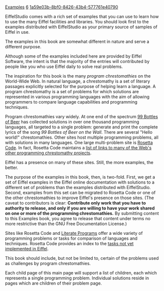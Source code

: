 [[Property:title|Examples]]
[[Property:weight|6]]
[[Property:uuid|1a59e03b-8bf0-8426-43b4-577761e40790]]
{{underconstruction}}


EiffelStudio comes with a rich set of examples that you can use to learn how to use the many Eiffel facilities and libraries. You should look first to the examples distributed with EiffelStudio as your primary source of samples of Eiffel in use.

The examples in this book are somewhat different in nature and serve a different purpose. 

Although some of the examples included here are provided by Eiffel Software, the intent is that the majority of the entries will contributed by people like you who use Eiffel daily to solve real problems.

The inspiration for this book is the many ''program chrestomathies'' on the World-Wide Web. In natural language, a chrestomathy is a set of literary passages explicitly selected for the purpose of helping learn a language. A program chrestomathy is a set of problems for which solutions are represented in various programming languages with the aim of allowing programmers to compare language capabilities and programming techniques.

Program chrestomathies vary widely. At one end of the spectrum [http://99-bottles-of-beer.net/ 99 Bottles of Beer] has collected solutions in over one thousand programming languages, all targeted to a single problem: generate and print the complete lyrics of the song ''99 Bottles of Beer on the Wall''. There are several "Hello world!" chrestomathies. Other sites host multiple programming problems, all with solutions in many languages. One large multi-problem site is [http://rosettacode.org/wiki/Main_Page Rosetta Code]. In fact, Rosetta Code maintains a [http://rosettacode.org/wiki/Help:Similar_Sites list of links to many of the Web's other programming chrestomathy projects].

Eiffel has a presence on many of these sites. Still, the more examples, the better. 

The purpose of the examples in this book, then, is two-fold. First, we get a set of Eiffel examples in the Eiffel online documentation with solutions to a different set of problems than the examples distributed with EiffelStudio. Second, examples from this set can be migrated to Rosetta Code or one of the other chrestomathies to improve Eiffel's presence on those sites. (The caveat to contributors is clear: '''Contribute only work that you have to authority to release, and only if you are willing to have your work shared on one or more of the programming chrestomathies.''' By submitting content to this Examples book, you agree to release that content under terms no more restrictive than the GNU Free Documentation License.)

Sites like Rosetta Code and [http://en.literateprograms.org/LiteratePrograms:Welcome Literate Programs] offer a wide variety of programming problems or tasks for comparison of languages and techniques. Rosetta Code provides an index to the [http://rosettacode.org/wiki/Reports:Tasks_not_implemented_in_Eiffel tasks not yet implemented in Eiffel].

This book should include, but not be limited to, certain of the problems used as challenges by program chrestomathies. 

Each child page of this main page will support a list of children, each which represents a single programming problem. Individual solutions reside in pages which are children of their problem page.





